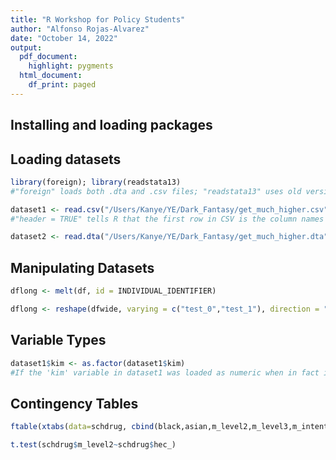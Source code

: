 ```yaml
---
title: "R Workshop for Policy Students"
author: "Alfonso Rojas-Alvarez"
date: "October 14, 2022"
output:
  pdf_document:
    highlight: pygments
  html_document:
    df_print: paged
---
```

## Installing and loading packages


## Loading datasets
```r
library(foreign); library(readstata13)
#"foreign" loads both .dta and .csv files; "readstata13" uses old version of Stata's .dta files

dataset1 <- read.csv("/Users/Kanye/YE/Dark_Fantasy/get_much_higher.csv", header = TRUE)
#"header = TRUE" tells R that the first row in CSV is the column names

dataset2 <- read.dta("/Users/Kanye/YE/Dark_Fantasy/get_much_higher.dta")
```

## Manipulating Datasets
```r
dflong <- melt(df, id = INDIVIDUAL_IDENTIFIER)

dflong <- reshape(dfwide, varying = c("test_0","test_1"), direction = "long", idvar = "id", sep = "_", timevar = "post")
```

## Variable Types
```r
dataset1$kim <- as.factor(dataset1$kim)
#If the 'kim' variable in dataset1 was loaded as numeric when in fact it's a factor variable, then we need to ensure that R sees it as factor.
```


## Contingency Tables

```r
ftable(xtabs(data=schdrug, cbind(black,asian,m_level2,m_level3,m_intent)~groups))

t.test(schdrug$m_level2~schdrug$hec_)
```

